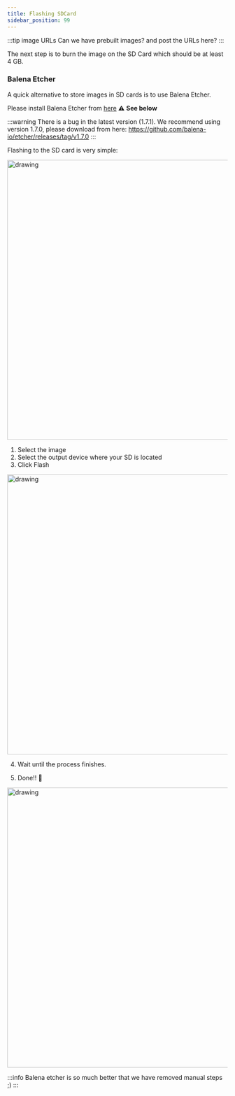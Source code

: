 ```yaml
---
title: Flashing SDCard
sidebar_position: 99
---
```


:::tip image URLs
Can we have prebuilt images? and post the URLs here?
:::

The next step is to burn the image on the SD Card which should be at least 4 GB.

### Balena Etcher

A quick alternative to store images in SD cards is to use Balena Etcher.

Please install Balena Etcher from [here](https://www.balena.io/etcher/) :warning: **See below**

:::warning
There is a bug in the latest version (1.7.1).
We recommend using version 1.7.0, please download from here: https://github.com/balena-io/etcher/releases/tag/v1.7.0
:::

Flashing to the SD card is very simple:

<img src="/img/etcher.png" alt="drawing" width="640"/>

1. Select the image
2. Select the output device where your SD is located
3. Click Flash

<img src="/img/etcher2.png" alt="drawing" width="640"/>

4. Wait until the process finishes.

5. Done!! :tada:

<img src="/img/etcher3.png" alt="drawing" width="640"/>

:::info
Balena etcher is so much better that we have removed manual steps ;)
:::
